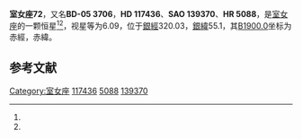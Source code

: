 {{Starbox begin
| name = 室女座72
}}
{{Starbox observe
| epoch = [[J2000.0|J2000.0]]
| constell = [[室女座|室女座]]<ref name=SIMBAD>{{cite web
 | url=http://simbad.u-strasbg.fr/simbad/sim-id?Ident=HR+5088
 | title =Pulsating variable Star
 | publisher=Centre de Données astronomiques de Strasbourg
 | work=SIMBAD
 | accessdate=2012-07-13}}</ref><ref name=DATA>{{cite web
 | url=http://vizier.u-strasbg.fr/viz-bin/VizieR-5?-out.add=.&-source=5050&-corr=PK=HR&-out.max=9999&HR=5088
 | title=VizieR Detailed Page
 | accessdate=2012-07-13
 | archive-date=2016-03-04
 | archive-url=https://web.archive.org/web/20160304232847/http://vizier.u-strasbg.fr/viz-bin/VizieR-5?-out.add=.&-source=5050&-corr=PK=HR&-out.max=9999&HR=5088
 | dead-url=no
 }}</ref>
| 星官 = 
| ra = {{RA|13|30|25.7}}<ref name=SIMBAD /><ref name=DATA />
| dec = {{DEC|-6|28|13}}<ref name=SIMBAD /><ref name=DATA />
| appmag_v = 6.09<ref name=SIMBAD /><ref name=DATA />
}}
{{Starbox character
| class = F2V<ref name=SIMBAD /><ref name=DATA />
| b-v = 0.33<ref name=SIMBAD /><ref name=DATA />
| u-b = 0.07<ref name=SIMBAD /><ref name=DATA />
| r-i = <ref name=SIMBAD /><ref name=DATA />
| variable = 
}}
{{Starbox astrometry
| radial_v = 0.07
| prop_mo_ra = -9
| parallax = 
| p_error = 
}}
{{Starbox catalog
| names =BD-05 3706，[[SAO星表|SAO]] 139370，[[HD星表|HD]] 117436，[[HR星表|HR]] 5088}}
{{Starbox reference |Simbad=HR+5088}}
{{Starbox end}}

'''室女座72'''，又名'''BD-05 3706'''，'''HD 117436'''、'''SAO 139370'''、'''HR 5088'''，是[[室女座|室女座]]的一颗恒星<ref name=SIMBAD /><ref name=DATA />，视星等为6.09，位于[[銀道座標系|銀經]]320.03，[[銀道座標系|銀緯]]55.1，其[[B1900.0|B1900.0]]坐标为赤經{{RA|13|25|12.6}}，赤緯{{DEC|-5|55.1|15}}。

== 参考文献 ==
{{reflist}}

{{star-stub}}

{{室女座恒星}}
{{星官|角宿|2|16}}
[[Category:室女座|Category:室女座]]
[[Category:HD和HDE天體|117436]]
[[Category:HR天體|5088]]
[[Category:SAO天體|139370]]